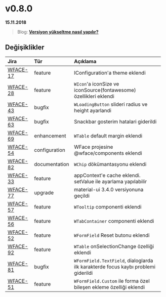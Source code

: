 # v0.8.0

**15.11.2018**

> Blog: [__Versiyon yükseltme nasıl yapılır?__](/blog/how-to-version-upgrade)

## Değişiklikler

| Jira                                                      | Tür           | Açıklama                                                                          |
|:----------------------------------------------------------|:--------------|:----------------------------------------------------------------------------------|
| [WFACE-17](https://jira.digiturk.com.tr/browse/WFACE-17)  | feature       | IConfiguration'a theme eklendi                                                    |
| [WFACE-28](https://jira.digiturk.com.tr/browse/WFACE-28)  | feature       | `WIcon`'a iconSize ve iconSource(fontawesome) özellikleri eklendi                 |
| [WFACE-43](https://jira.digiturk.com.tr/browse/WFACE-43)  | bugfix        | `WLoadingButton` slideri radius ve height ayarlandi                               |
| [WFACE-63](https://jira.digiturk.com.tr/browse/WFACE-63)  | bugfix        | Snackbar gosterim hatalari giderildi                                              |
| [WFACE-69](https://jira.digiturk.com.tr/browse/WFACE-69)  | enhancement   | `WTable` default margin eklendi                                                   |
| [WFACE-54](https://jira.digiturk.com.tr/browse/WFACE-54)  | configuration | WFace projesine @wface/components eklendi                                         |
| [WFACE-82](https://jira.digiturk.com.tr/browse/WFACE-82)  | documentation | `WChip` dökümantasyonu eklendi                                                    |
| [WFACE-33](https://jira.digiturk.com.tr/browse/WFACE-33)  | feature       | appContext'e cache eklendi. setValue ile ayarlama yapılabilir                     |
| [WFACE-77](https://jira.digiturk.com.tr/browse/WFACE-77)  | upgrade       | material-ui 3.4.0 versiyonuna geçildi                                             |
| [WFACE-57](https://jira.digiturk.com.tr/browse/WFACE-57)  | feature       | `WTooltip` componenti eklendi                                                     |
| [WFACE-56](https://jira.digiturk.com.tr/browse/WFACE-56)  | feature       | `WTabContainer` componenti eklendi                                                |
| [WFACE-52](https://jira.digiturk.com.tr/browse/WFACE-52)  | feature       | `WFormField` Reset butonu eklendi                                                 |
| [WFACE-92](https://jira.digiturk.com.tr/browse/WFACE-92)  | feature       | `WTable` onSelectionChange özelliği eklendi                                       |
| [WFACE-81](https://jira.digiturk.com.tr/browse/WFACE-81)  | bugfix        | `WFormField.TextField`, dialoglarda ilk karakterde focus kaybı problemi giderildi |
| [WFACE-51](https://jira.digiturk.com.tr/browse/WFACE-51)  | feature       | `WFormField.Custom` ile forma özel bileşen ekleme özelliği eklendi                |


